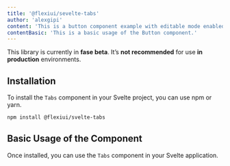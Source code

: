 ```yaml
---
title: '@flexiui/sevelte-tabs'
author: 'alexgipi'
content: 'This is a button component example with editable mode enabled.'
contentBasic: 'This is a basic usage of the Button component.'
---
```




<PreviewCard rounded outlined>
  <TabsBasicExample client:load />
</PreviewCard>

<Alert client:load severity="warning">
  <span>This library is currently in <strong>fase beta</strong>. It’s <strong>not recommended</strong> for use <strong>in production</strong> environments.</span>
</Alert>

## Installation

To install the `Tabs` component in your Svelte project, you can use npm or yarn.

```bash
npm install @flexiui/svelte-tabs
```

## Basic Usage of the Component

Once installed, you can use the `Tabs` component in your Svelte application.

<Code code={TabsBasicExampleRaw} lang="svelte" />